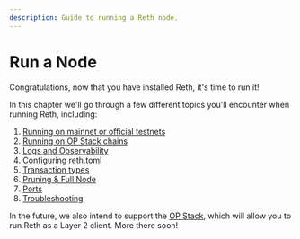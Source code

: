 ```yaml
---
description: Guide to running a Reth node.
---
```


# Run a Node

Congratulations, now that you have installed Reth, it's time to run it!

In this chapter we'll go through a few different topics you'll encounter when running Reth, including:

1. [Running on mainnet or official testnets](/run/ethereum)
1. [Running on OP Stack chains](/run/opstack)
1. [Logs and Observability](/run/monitoring)
1. [Configuring reth.toml](/run/configuration)
1. [Transaction types](/run/faq/transactions)
1. [Pruning & Full Node](/run/faq/pruning)
1. [Ports](/run/faq/ports)
1. [Troubleshooting](./troubleshooting)

In the future, we also intend to support the [OP Stack](https://docs.optimism.io/get-started/superchain), which will allow you to run Reth as a Layer 2 client. More there soon!

